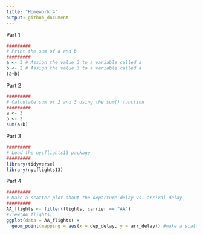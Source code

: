 ```yaml
---
title: "Homework 4"
output: github_document
---
```

Part 1
```r
#########
# Print the sum of a and b
#########
a <- 3 # Assign the value 3 to a variable called a
b <- 2 # Assign the value 3 to a variable called a
(a+b) 
```
Part 2
```r
#########
# Calculate sum of 2 and 3 using the sum() function
#########
a <- 3
b <- 2
sum(a+b)
```
Part 3
```r
#########
# Load the nycflights13 package
#########
library(tidyverse)
library(nycflights13) 
```
Part 4
```r
#########
# Make a scatter plot about the departure delay vs. arrival delay
#########
AA_flights <- filter(flights, carrier == "AA")
#view(AA_flights)
ggplot(data = AA_flights) + 
  geom_point(mapping = aes(x = dep_delay, y = arr_delay)) #make a scatter plot by mapping the departure delay vs. arrival delay
```